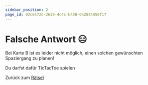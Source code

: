 ```yaml
---
sidebar_position: 2
page_id: 92c6472d-2630-4c4c-b458-042844456f17
---
```



# Falsche Antwort 😑

Bei Karte B ist es leider nicht möglich, einen solchen gewünschten Spaziergang zu planen!

Du darfst dafür TicTacToe spielen

<TicTacToe />

Zurück zum [Rätsel](https://mint-26e.gbsl.website/blusjk)
